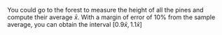 You could go to the forest to measure the height of all the pines and compute their average $\bar{x}$. With a margin of error of $10\%$ from the sample average, you can obtain the interval $[0.9 \bar{x}, 1.1 \bar{x}]$